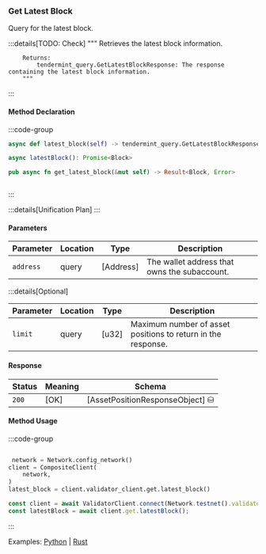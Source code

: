 ### Get Latest Block

Query for the latest block.

:::details[TODO: Check]
        """
        Retrieves the latest block information.

        Returns:
            tendermint_query.GetLatestBlockResponse: The response containing the latest block information.
        """
:::

#### Method Declaration

:::code-group

```python [Python]
async def latest_block(self) -> tendermint_query.GetLatestBlockResponse
```

```typescript [TypeScript]
async latestBlock(): Promise<Block>
```

```rust [Rust]
pub async fn get_latest_block(&mut self) -> Result<Block, Error>
```

```url [API]
```

:::

:::details[Unification Plan]
:::

#### Parameters

| Parameter           | Location | Type               | Description                                                           |
| ------------------- | -------- | ------------------ | --------------------------------------------------------------------- |
| `address`           | query    | [Address]          | The wallet address that owns the subaccount.                          |

:::details[Optional]

| Parameter                     | Location | Type                      | Description                                                  |
| ----------------------------- | -------- | ------------------------- | ------------------------------------------------------------ |
| `limit`                       | query    | [u32]                     | Maximum number of asset positions to return in the response. |

#### Response

| Status | Meaning     | Schema                          |
| ------ | ----------- | ------------------------------- |
| `200`  | [OK]        | [AssetPositionResponseObject] ⛁ |

#### Method Usage

:::code-group

```rust [Rust]
```

```python [Python]
 network = Network.config_network()
client = CompositeClient(
    network,
)
latest_block = client.validator_client.get.latest_block()
```

```typescript [TypeScript]
const client = await ValidatorClient.connect(Network.testnet().validatorConfig);
const latestBlock = await client.get.latestBlock();
```

:::

Examples: [Python] | [Rust]

[Python]: https://github.com/dydxprotocol/v4-clients/blob/3e8c7e1b960291b7ef273962d374d9934a5c4d33/v4-client-py-v2/examples/validator_get_example.py#L36
[Rust]: https://github.com/dydxprotocol/v4-clients/blob/3e8c7e1b960291b7ef273962d374d9934a5c4d33/v4-client-rs/client/examples/validator_get.rs#L53
